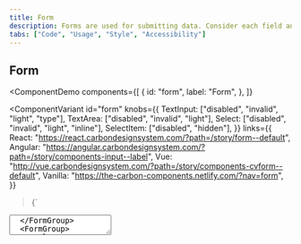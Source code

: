 ```yaml
---
title: Form
description: Forms are used for submitting data. Consider each field and what value the data will provide.
tabs: ["Code", "Usage", "Style", "Accessibility"]
---
```


## Form

<ComponentDemo
  components={[
    {
      id: "form",
      label: "Form",
    },
  ]}
>
  <ComponentVariant
    id="form"
    knobs={{
      TextInput: ["disabled", "invalid", "light", "type"],
      TextArea: ["disabled", "invalid", "light"],
      Select: ["disabled", "invalid", "light", "inline"],
      SelectItem: ["disabled", "hidden"],
    }}
    links={{
      React: "https://react.carbondesignsystem.com/?path=/story/form--default",
      Angular:
        "https://angular.carbondesignsystem.com/?path=/story/components-input--label",
      Vue:
        "http://vue.carbondesignsystem.com/?path=/story/components-cvform--default",
      Vanilla: "https://the-carbon-components.netlify.com/?nav=form",
    }}
  >{`
  <Form>
  <FormGroup>
    <TextInput
      helperText="Optional helper text here; if message is more than one line text should wrap (~100 character count maximum)"
      id="test2"
      invalidText="Invalid error message."
      labelText="Text Input label"
      placeholder="Placeholder text"
    />
  </FormGroup>
  <FormGroup>
  <TextArea
    cols={50}
    helperText="Optional helper text here; if message is more than one line text should wrap (~100 character count maximum)"
    id="test5"
    invalidText="Invalid error message."
    labelText="Text Area label"
    placeholder="Placeholder text"
    rows={4}
  />
  </FormGroup>
  <FormGroup>
    <Select
      defaultValue="placeholder-item"
      id="select-1"
      invalidText="This is an invalid error message."
      labelText="Select"
    >
      <SelectItem
        text="Option 1"
        value="option-1"
      />
      <SelectItem
        text="Option 2"
        value="option-2"
      />
      <SelectItem
        text="Option 3"
        value="option-3"
      />
    </Select>
  </FormGroup>
  <Button
    kind="primary"
    tabIndex={0}
    type="submit"
  >
    Submit
  </Button>
</Form>
  `}</ComponentVariant>
</ComponentDemo>

